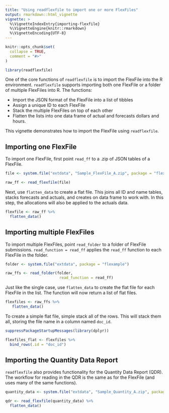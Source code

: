 ```yaml
---
title: "Using readflexfile to import one or more FlexFiles"
output: rmarkdown::html_vignette
vignette: >
  %\VignetteIndexEntry{importing-flexfile}
  %\VignetteEngine{knitr::rmarkdown}
  %\VignetteEncoding{UTF-8}
---
```


```r
knitr::opts_chunk$set(
  collapse = TRUE,
  comment = "#>"
)
```

```r
library(readflexfile)
```

One of the core functions of `readflexfile` is to import the FlexFile into the R environment. `readflexfile` supports importing both one FlexFile or a folder of multiple FlexFiles into R. The functions:

* Import the JSON format of the FlexFile into a list of tibbles
* Assign a unique ID to each FlexFile
* Stack the multiple FlexFiles on top of each other
* Flatten the lists into one data frame of actual and forecasts dollars and hours.

This vignette demonstrates how to import the FlexFile using `readflexfile`.

## Importing one FlexFile

To import one FlexFile, first point `read_ff` to a .zip of JSON tables of a FlexFile.

```r
file <- system.file("extdata", "Sample_FlexFile_A.zip", package = "flexample")

raw_ff <- read_flexfile(file)
```

Next, use `flatten_data` to create a flat file. This joins all ID and name tables, stacks forecasts and actuals, and creates on data frame to work with. In this step, the allocations will also be applied to the actuals data.

```r
flexfile <- raw_ff %>%
  flatten_data()
```

## Importing multiple FlexFiles

To import multiple FlexFiles, point `read_folder` to a folder of FlexFile submissions. `read_function = read_ff` applies the `read_ff` function to each FlexFile in the folder.

```r
folder <- system.file("extdata", package = "flexample")

raw_ffs <- read_folder(folder, 
                        read_function = read_ff)
```

Just like the single case, use `flatten_data` to create the flat file for each FlexFile in the list. The function will now return a list of flat files.

```r
flexfiles <- raw_ffs %>%
   flatten_data()
```

To create a simple flat file, simple stack all of the rows. This will stack them all, storing the file name in a column named `doc_id`.

```r
suppressPackageStartupMessages(library(dplyr))

flexfiles_flat <- flexfiles %>% 
  bind_rows(.id = "doc_id")
```

## Importing the Quantity Data Report

`readflexfile` also provides functionality for the Quantity Data Report (QDR). The workflow for reading in the QDR is the same as for the FlexFile (and uses many of the same functions).

```r
quantity_data <- system.file("extdata", "Sample_Quantity_A.zip", package = "flexample")

qdr <- read_flexfile(quantity_data) %>%
  flatten_data()
```
